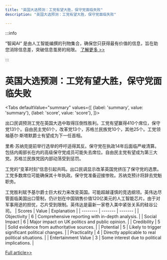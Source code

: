 ```yaml
---
title: "英国大选预测：工党有望大胜，保守党面临失败"
description: "英国大选预测：工党有望大胜，保守党面临失败"

---
```



:::info

“智闻AI“ 是由人工智能编撰的刊物集合，确保您只获得最有价值的信息，旨在助您消除信息差，突破信息茧房的局限。  [了解更多 >>](/)

:::

# 英国大选预测：工党有望大胜，保守党面临失败


<Tabs
	defaultValue="summary"
	values={[
	{label: 'summary', value: 'summary'},
	{label: 'score', value: 'score'},
]}>
<TabItem value="summary">


出口民调预测工党在英国大选中取得压倒性胜利。工党有望赢得410个席位，保守党131个。自由民主党61个，改革党13个，苏格兰民族党10个，其他25个。工党领袖基尔·斯塔默爵士有望成为下一任首相。

里希·苏纳克提前举行选举的呼吁适得其反。保守党在执政14年后面临严峻清算。包括内阁部长在内的高级保守党成员可能失去席位。自由民主党有望成为第三大党。苏格兰民族党因内部动荡受到惩罚。

工党的“变革时刻”信息引起共鸣。出口民调显示改革英国党挤压了保守党的选票。工党多数席位可能确保其十年执政。保守党准备迎接惨败。苏纳克预计将辞去党魁职务。

工党胜利赋予基尔爵士巨大权力来改变英国。可能超越谨慎的竞选纲领。英伟达尽管面临美国出口管制，仍计划在中国销售价值120亿美元的人工智能芯片。由于对军事用途的担忧，芯片受到限制。英伟达是最新一家卷入美中紧张关系的硅谷公司。
</TabItem>
<TabItem value="score">
	| Scores     | Value   | Explanation |
	| -------- | ------- | ------- |
	| Objectivity  | 6    | Comprehensive reporting with in-depth analysis.    |
	| Social Impact | 6     | Major impact on UK politics and public opinion.    |
	| Credibility    | 5    | Solid evidence from authoritative sources.    |
	| Potential    | 5    | Likely to trigger significant political changes.    |
	| Practicality    | 4    | Directly applicable to real political situations.    |
	| Entertainment Value    | 3    | Some interest due to political implications.    |
</TabItem>
</Tabs>

[Full article>>](https://www.bbc.com/news/articles/c1dm5jvj7n4o)
